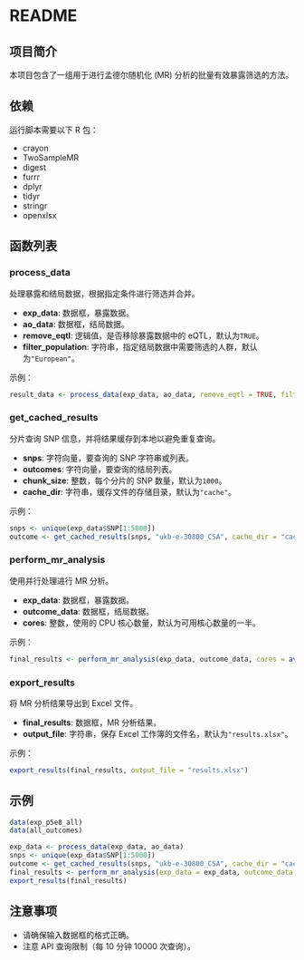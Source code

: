 # README

## 项目简介

本项目包含了一组用于进行孟德尔随机化 (MR) 分析的批量有效暴露筛选的方法。

## 依赖

运行脚本需要以下 R 包：

- crayon
- TwoSampleMR
- digest
- furrr
- dplyr
- tidyr
- stringr
- openxlsx

## 函数列表

### process_data

处理暴露和结局数据，根据指定条件进行筛选并合并。

- **exp_data**: 数据框，暴露数据。
- **ao_data**: 数据框，结局数据。
- **remove_eqtl**: 逻辑值，是否移除暴露数据中的 eQTL，默认为`TRUE`。
- **filter_population**: 字符串，指定结局数据中需要筛选的人群，默认为`"European"`。

示例：

```r
result_data <- process_data(exp_data, ao_data, remove_eqtl = TRUE, filter_population = "European")
```

### get_cached_results

分片查询 SNP 信息，并将结果缓存到本地以避免重复查询。

- **snps**: 字符向量，要查询的 SNP 字符串或列表。
- **outcomes**: 字符向量，要查询的结局列表。
- **chunk_size**: 整数，每个分片的 SNP 数量，默认为`1000`。
- **cache_dir**: 字符串，缓存文件的存储目录，默认为`"cache"`。

示例：

```r
snps <- unique(exp_data$SNP[1:5000])
outcome <- get_cached_results(snps, "ukb-e-30800_CSA", cache_dir = "cache")
```

### perform_mr_analysis

使用并行处理进行 MR 分析。

- **exp_data**: 数据框，暴露数据。
- **outcome_data**: 数据框，结局数据。
- **cores**: 整数，使用的 CPU 核心数量，默认为可用核心数量的一半。

示例：

```r
final_results <- perform_mr_analysis(exp_data, outcome_data, cores = availableCores() / 2)
```

### export_results

将 MR 分析结果导出到 Excel 文件。

- **final_results**: 数据框，MR 分析结果。
- **output_file**: 字符串，保存 Excel 工作簿的文件名，默认为`"results.xlsx"`。

示例：

```r
export_results(final_results, output_file = "results.xlsx")
```

## 示例

```r
data(exp_p5e8_all)
data(all_outcomes)

exp_data <- process_data(exp_data, ao_data)
snps <- unique(exp_data$SNP[1:5000])
outcome <- get_cached_results(snps, "ukb-e-30800_CSA", cache_dir = "cache")
final_results <- perform_mr_analysis(exp_data = exp_data, outcome_data = outcome)
export_results(final_results)
```

## 注意事项

- 请确保输入数据框的格式正确。
- 注意 API 查询限制（每 10 分钟 10000 次查询）。
